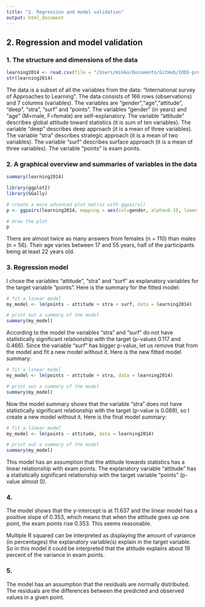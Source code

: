 ```yaml
---
title: "2. Regression and model validation"
output: html_document
---
```

## 2. Regression and model validation

### 1. The structure and dimensions of the data

```r
learning2014 <- read.csv(file = "/Users/mikko/Documents/GitHub/IODS-project/data/learning2014.csv", header = T, sep=",")
str(learning2014)
```

The data is a subset of all the variables from the data: "International survey of Approaches to Learning". The data consists of 166 rows (observations) and 7 columns (variables).
The variables are "gender","age","attitude", "deep", "stra", "surf" and "points". The variables "gender" (in years) and "age" (M=male, F=female) are self-explanatory. The variable "attitude" describes global attitude toward statistics (it is sum of ten variables). The variable "deep" describes deep approach (it is a mean of three variables). The variable "stra" describes strategic approach (it is a mean of two variables). The variable "surf" describes surface approach (it is a mean of three variables). The variable "points" is exam points.

### 2. A graphical overview and summaries of variables in the data


```r
summary(learning2014)

library(ggplot2)
library(GGally)

# create a more advanced plot matrix with ggpairs()
p <- ggpairs(learning2014, mapping = aes(col=gender, alpha=0.3), lower = list(combo = wrap("facethist", bins = 20)))

# draw the plot
p
```


There are almost twice as many answers from females (n = 110) than males (n = 56). Their age varies between 17 and 55 years, half of the participants being at least 22 years old.

### 3. Regression model

I chose the variables "attitude", "stra" and "surf" as explanatory variables for the target variable "points". Here is the summary for the fitted model:

```r
# fit a linear model
my_model <- lm(points ~ attitude + stra + surf, data = learning2014)

# print out a summary of the model
summary(my_model)
```

According to the model the variables "stra" and "surf" do not have statistically significant relationship with the target (p-values 0.117 and 0.466). Since the variable "surf" has bigger p-value, let us remove that from the model and fit a new model without it. Here is the new fitted model summary:

```r
# fit a linear model
my_model <- lm(points ~ attitude + stra, data = learning2014)

# print out a summary of the model
summary(my_model)
```

Now the model summary shows that the variable "stra" does not have statistically significant relationship with the target (p-value is 0.089), so I create a new model without it. Here is the final model summary:

```r
# fit a linear model
my_model <- lm(points ~ attitude, data = learning2014)

# print out a summary of the model
summary(my_model)
```

This model has an assumption that the attitude towards statistics has a linear relationship with
exam points. The explanatory variable "attitude" has a statistically significant relationship with the target variable "points" (p-value almost 0). 

### 4.

The model shows that the y-intercept is at 11.637 and the linear model has a positive slope of 0.353, which means that when the attitude goes up one point, the exam points rise 0.353. This seems reasonable. 

Multiple R squared can be interpreted as displaying the amount of variance (in percentages) the explanatory variable(s) explain in the target variable. So in this model it could be interpreted that the attitude explains about 19 percent of the variance in exam points.

### 5.


The model has an assumption that the residuals are normally distributed. The residuals are the differences between the predicted and observed values in a given point. 